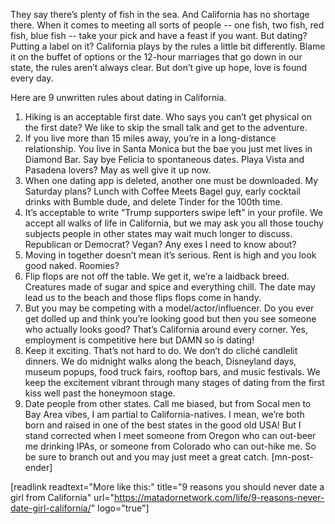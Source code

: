 They say there’s plenty of fish in the sea. And California has no shortage there. When it comes to meeting all sorts of people -- one fish, two fish, red fish, blue fish -- take your pick and have a feast if you want. But dating? Putting a label on it? California plays by the rules a little bit differently. Blame it on the buffet of options or the 12-hour marriages that go down in our state, the rules aren’t always clear. But don’t give up hope, love is found every day.

Here are 9 unwritten rules about dating in California.
1. Hiking is an acceptable first date.
Who says you can’t get physical on the first date? We like to skip the small talk and get to the adventure.
2. If you live more than 15 miles away, you’re in a long-distance relationship.
You live in Santa Monica but the bae you just met lives in Diamond Bar. Say bye Felicia to spontaneous dates. Playa Vista and Pasadena lovers? May as well give it up now.
3. When one dating app is deleted, another one must be downloaded.
My Saturday plans? Lunch with Coffee Meets Bagel guy, early cocktail drinks with Bumble dude, and delete Tinder for the 100th time.
4. It’s acceptable to write “Trump supporters swipe left” in your profile.
We accept all walks of life in California, but we may ask you all those touchy subjects people in other states may wait much longer to discuss. Republican or Democrat? Vegan? Any exes I need to know about?
5. Moving in together doesn’t mean it’s serious.
Rent is high and you look good naked. Roomies?
6. Flip flops are not off the table.
We get it, we’re a laidback breed. Creatures made of sugar and spice and everything chill. The date may lead us to the beach and those flips flops come in handy.
7. But you may be competing with a model/actor/influencer.
Do you ever get dolled up and think you’re looking good but then you see someone who actually looks good? That’s California around every corner. Yes, employment is competitive here but DAMN so is dating!
8. Keep it exciting.
That’s not hard to do. We don’t do cliché candlelit dinners. We do midnight walks along the beach, Disneyland days, museum popups, food truck fairs, rooftop bars, and music festivals. We keep the excitement vibrant through many stages of dating from the first kiss well past the honeymoon stage.
9. Date people from other states.
Call me biased, but from Socal men to Bay Area vibes, I am partial to California-natives. I mean, we’re both born and raised in one of the best states in the good old USA! But I stand corrected when I meet someone from Oregon who can out-beer me drinking IPAs, or someone from Colorado who can out-hike me. So be sure to branch out and you may just meet a great catch. [mn-post-ender]

[readlink readtext="More like this:" title="9 reasons you should never date a girl from California" url="https://matadornetwork.com/life/9-reasons-never-date-girl-california/" logo="true"]
